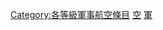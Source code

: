 {{empty category}}
{{Articles by Quality|topic=軍事航空|project=軍事航空|format=TOC}}
{{portal box|1=軍事航空|image1=F16_drawing.svg}}
{{catmore1|[[Wikipedia:軍事航空專題|Wikipedia:軍事航空專題]]}}

[[Category:各等級軍事航空條目|Category:各等級軍事航空條目]]
[[Category:特色列表级军事條目|空]]
[[Category:特色列表级航空條目|軍]]